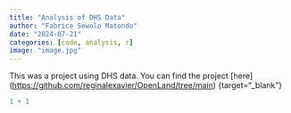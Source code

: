 ```yaml
---
title: "Analysis of DHS Data"
author: "Fabrice Sewolo Matondo"
date: "2024-07-21"
categories: [code, analysis, r]
image: "image.jpg"
---
```


This was a project using DHS data. You can find the project \[here\](<https://github.com/reginalexavier/OpenLand/tree/main>) {target="\_blank"}

```r
1 + 1
```
